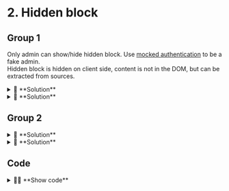 
# 2. Hidden block

## Group 1

Only admin can show/hide hidden block. Use <a href="?auth=mock" target="_blank">mocked authentication</a> to be a fake admin.  
Hidden block is hidden on client side, content is not in the DOM, but can be extracted from sources.  

<Hidden until="101">
  <details>
    <summary>🙌 **Solution**</summary>
    <div>
```bash
echo foo
```
    </div>
  </details>
</Hidden>
<Hidden until="102" label="Hidden with custom label.">
  <details>
    <summary>🙌 **Solution**</summary>
    <div>![coucou](./assets/dino-coucou.png)</div>
  </details>
</Hidden>

## Group 2

<Hidden until="101" group="group-2">
  <details>
    <summary>🙌 **Solution**</summary>
    <div>
```bash
echo foo
```
    </div>
  </details>
</Hidden>
<Hidden until="102" group="group-2">
  <details>
    <summary>🙌 **Solution**</summary>
    <div>![coucou](./assets/dino-coucou.png)</div>
  </details>
</Hidden>

## Code
<details>
  <summary>🧑‍💻 **Show code**</summary>
  <div>
```jsx
import { Hidden } from "@jaouan/labosaurus";

<Hidden until="101">
  Hey i'm hidden!
</Hidden>
<Hidden until="102" label="Hidden with custom label.">
  Me too!
</Hidden>

<Hidden until="101" group="group-2">
  I'm in my own Hidden group!
</Hidden>
<Hidden until="102" group="group-2">
  Yes!
</Hidden>
```
  </div>
</details>